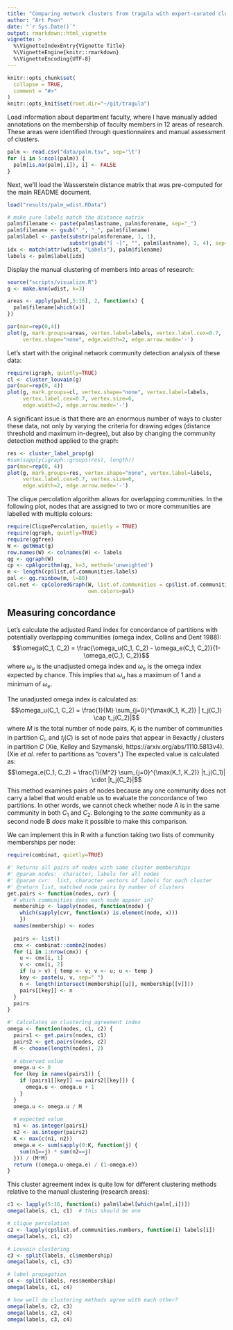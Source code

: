 ```yaml
---
title: "Comparing network clusters from tragula with expert-curated clusters"
author: "Art Poon"
date: "`r Sys.Date()`"
output: rmarkdown::html_vignette
vignette: >
  %\VignetteIndexEntry{Vignette Title}
  %\VignetteEngine{knitr::rmarkdown}
  %\VignetteEncoding{UTF-8}
---
```


```r
knitr::opts_chunk$set(
  collapse = TRUE,
  comment = "#>"
)
knitr::opts_knit$set(root.dir="~/git/tragula")
```

Load information about department faculty, where I have manually added annotations on the membership of faculty members in 12 areas of research.  These areas were identified through questionnaires and manual assessment of clusters.
```r
palm <- read.csv("data/palm.tsv", sep='\t')
for (i in 5:ncol(palm)) {
  palm[is.na(palm[,i]), i] <- FALSE
}
```

Next, we'll load the Wasserstein distance matrix that was pre-computed for the main README document.
```r
load("results/palm_wdist.RData")

# make sure labels match the distance matrix
palm$filename <- paste(palm$lastname, palm$forename, sep="_")
palm$filename <- gsub(" ", "_", palm$filename)
palm$label <- paste(substr(palm$forename, 1, 1), 
                    substr(gsub("[ -]", "", palm$lastname), 1, 4), sep="")
idx <- match(attr(wdist, "Labels"), palm$filename)
labels <- palm$label[idx]
```

Display the manual clustering of members into areas of research:
```r
source("scripts/visualize.R")
g <- make.knn(wdist, k=3)

areas <- apply(palm[,5:16], 2, function(x) {
  palm$filename[which(x)]
})

par(mar=rep(0,4))
plot(g, mark.groups=areas, vertex.label=labels, vertex.label.cex=0.7, 
     vertex.shape="none", edge.width=2, edge.arrow.mode='-')
```


Let's start with the original network community detection analysis of these data:
```r
require(igraph, quietly=TRUE)
cl <- cluster_louvain(g)
par(mar=rep(0, 4))
plot(g, mark.groups=cl, vertex.shape="none", vertex.label=labels, 
     vertex.label.cex=0.7, vertex.size=6, 
     edge.width=2, edge.arrow.mode='-')
```

A significant issue is that there are an enormous number of ways to cluster these data, not only by varying the criteria for drawing edges (distance threshold and maximum in-degree), but also by changing the community detection method applied to the graph:
```r
res <- cluster_label_prop(g)
#sum(sapply(igraph::groups(res), length))
par(mar=rep(0, 4))
plot(g, mark.groups=res, vertex.shape="none", vertex.label=labels,
     vertex.label.cex=0.7, vertex.size=6,
     edge.width=2, edge.arrow.mode='-')
```

The clique percolation algorithm allows for overlapping communities.
In the following plot, nodes that are assigned to two or more communities are labelled with multiple colours:
```r
require(CliquePercolation, quietly = TRUE)
require(qgraph, quietly=TRUE)
require(ggfree)
W <- getWmat(g)
row.names(W) <- colnames(W) <- labels
qg <- qgraph(W)
cp <- cpAlgorithm(qg, k=3, method='unweighted')
m <- length(cp$list.of.communities.labels)
pal <- gg.rainbow(m, l=80)
col.net <- cpColoredGraph(W, list.of.communities = cp$list.of.communities.labels, 
                          own.colors=pal)
```


## Measuring concordance
Let's calculate the adjusted Rand index for concordance of partitions with potentially overlapping communities (omega index, Collins and Dent 1988):
$$\omega(C_1, C_2) = \frac{\omega_u(C_1, C_2) - \omega_e(C_1, C_2)}{1-\omega_e(C_1, C_2)}$$
where $\omega_u$ is the unadjusted omega index and $\omega_e$ is the omega index expected by chance.
This implies that $\omega_u$ has a maximum of $1$ and a minimum of $\omega_e$.

The unadjusted omega index is calculated as:
$$\omega_u(C_1, C_2) = \frac{1}{M} \sum_{j=0}^{\max(K_1, K_2)} | t_j(C_1) \cap t_j(C_2)|$$
where $M$ is the total number of node pairs, $K_i$ is the number of communities in partition $C_i$, and $t_j(C)$ is set of node pairs that appear in 8exactly $j$ clusters in partition $C$ (Xie, Kelley and Szymanski, https://arxiv.org/abs/1110.5813v4).
(Xie *et al.* refer to partitions as "covers".)
The expected value is calculated as:
$$\omega_e(C_1, C_2) = \frac{1}{M^2} \sum_{j=0}^{\max(K_1, K_2)} |t_j(C_1)| \cdot |t_j(C_2)|$$
This method examines pairs of nodes because any one community does not carry a label that would enable us to evaluate the concordance of two partitions.
In other words, we cannot check whether node A is in the same community in both $C_1$ and $C_2$.
Belonging to the *same* community as a second node B *does* make it possible to make this comparison.

We can implement this in R with a function taking two lists of community memberships per node:
```r
require(combinat, quietly=TRUE)

#' Returns all pairs of nodes with same cluster memberships
#' @param nodes:  character, labels for all nodes
#' @param cvr:  list, character vectors of labels for each cluster
#' @return list, matched node pairs by number of clusters
get.pairs <- function(nodes, cvr) {
  # which communities does each node appear in?
  membership <- lapply(nodes, function(node) {
    which(sapply(cvr, function(x) is.element(node, x)))
    })
  names(membership) <- nodes
  
  pairs <- list()
  cmx <- combinat::combn2(nodes)
  for (i in 1:nrow(cmx)) {
    u <- cmx[i, 1]
    v <- cmx[i, 2]
    if (u > v) { temp <- v; v <- u; u <- temp }
    key <- paste(u, v, sep=" ")
    n <- length(intersect(membership[[u]], membership[[v]]))
    pairs[[key]] <- n
  }
  pairs
}

#' Calculates an clustering agreement index 
omega <- function(nodes, c1, c2) {
  pairs1 <- get.pairs(nodes, c1)
  pairs2 <- get.pairs(nodes, c2)
  M <- choose(length(nodes), 2)
  
  # observed value
  omega.u <- 0
  for (key in names(pairs1)) {
    if (pairs1[[key]] == pairs2[[key]]) {
      omega.u <- omega.u + 1
    }
  }
  omega.u <- omega.u / M
  
  # expected value
  n1 <- as.integer(pairs1)
  n2 <- as.integer(pairs2)
  K <- max(c(n1, n2))
  omega.e <- sum(sapply(0:K, function(j) {
    sum(n1==j) * sum(n2==j)
  })) / (M*M)
  return ((omega.u-omega.e) / (1-omega.e))
}
```


This cluster agreement index is quite low for different clustering methods relative to the manual clustering (research areas):
```r
c1 <- lapply(5:16, function(i) palm$label[which(palm[,i])])
omega(labels, c1, c1)  # this should be one

# clique percolation
c2 <- lapply(cp$list.of.communities.numbers, function(i) labels[i])
omega(labels, c1, c2)

# Louvain clustering
c3 <- split(labels, cl$membership)
omega(labels, c1, c3)

# label propagation
c4 <- split(labels, res$membership)
omega(labels, c1, c4)

# how well do clustering methods agree with each other?
omega(labels, c2, c3)
omega(labels, c2, c4)
omega(labels, c3, c4)
```


